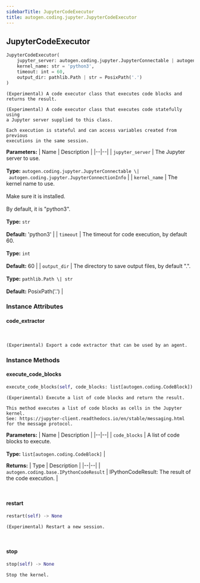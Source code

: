 ```yaml
---
sidebarTitle: JupyterCodeExecutor
title: autogen.coding.jupyter.JupyterCodeExecutor
---
```

<h2 id="autogen.coding.jupyter.JupyterCodeExecutor" class="doc doc-heading">
    <code class="doc-symbol doc-symbol-heading doc-symbol-class"></code>
    <span class="doc doc-object-name doc-class-name">JupyterCodeExecutor</span>
</h2>

```python
JupyterCodeExecutor(
    jupyter_server: autogen.coding.jupyter.JupyterConnectable | autogen.coding.jupyter.JupyterConnectionInfo,
    kernel_name: str = 'python3',
    timeout: int = 60,
    output_dir: pathlib.Path | str = PosixPath('.')
)
```

    (Experimental) A code executor class that executes code blocks and returns the result.
    
    (Experimental) A code executor class that executes code statefully using
    a Jupyter server supplied to this class.
    
    Each execution is stateful and can access variables created from previous
    executions in the same session.

<b>Parameters:</b>
| Name | Description |
|--|--|
| `jupyter_server` | The Jupyter server to use.<br/><br/>**Type:** `autogen.coding.jupyter.JupyterConnectable \| autogen.coding.jupyter.JupyterConnectionInfo` |
| `kernel_name` | The kernel name to use.<br/><br/>Make sure it is installed.<br/><br/>By default, it is "python3".<br/><br/>**Type:** `str`<br/><br/>**Default:** 'python3' |
| `timeout` | The timeout for code execution, by default 60.<br/><br/>**Type:** `int`<br/><br/>**Default:** 60 |
| `output_dir` | The directory to save output files, by default ".".<br/><br/>**Type:** `pathlib.Path \| str`<br/><br/>**Default:** PosixPath('.') |

### Instance Attributes

<code class="doc-symbol doc-symbol-heading doc-symbol-attribute"></code>
#### code_extractor
<br />

    (Experimental) Export a code extractor that can be used by an agent.

### Instance Methods

<code class="doc-symbol doc-symbol-heading doc-symbol-method"></code>
#### execute_code_blocks

```python
execute_code_blocks(self, code_blocks: list[autogen.coding.CodeBlock]) -> autogen.coding.base.IPythonCodeResult
```

    (Experimental) Execute a list of code blocks and return the result.
    
    This method executes a list of code blocks as cells in the Jupyter kernel.
    See: https://jupyter-client.readthedocs.io/en/stable/messaging.html
    for the message protocol.

<b>Parameters:</b>
| Name | Description |
|--|--|
| `code_blocks` | A list of code blocks to execute.<br/><br/>**Type:** `list[autogen.coding.CodeBlock]` |

<b>Returns:</b>
| Type | Description |
|--|--|
| `autogen.coding.base.IPythonCodeResult` | IPythonCodeResult: The result of the code execution. |

<br />

<code class="doc-symbol doc-symbol-heading doc-symbol-method"></code>
#### restart

```python
restart(self) -> None
```

    (Experimental) Restart a new session.

<br />

<code class="doc-symbol doc-symbol-heading doc-symbol-method"></code>
#### stop

```python
stop(self) -> None
```

    Stop the kernel.

<br />